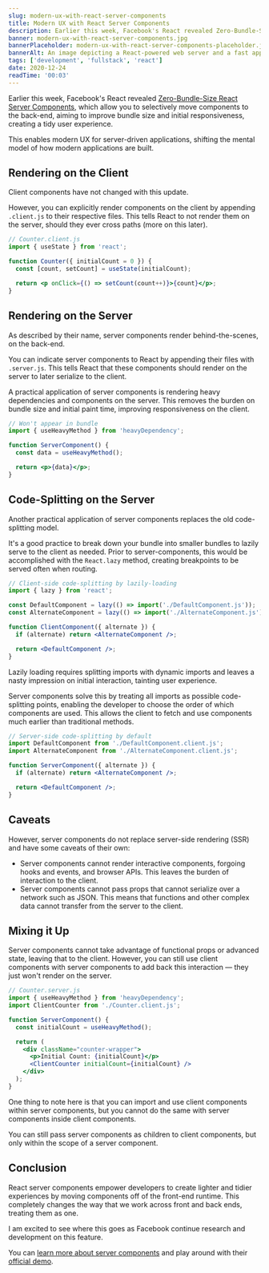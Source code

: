 ```yaml
---
slug: modern-ux-with-react-server-components
title: Modern UX with React Server Components
description: Earlier this week, Facebook's React revealed Zero-Bundle-Size React Server Components, promising lower bundle sizes and paint times, shifting the mental model of how modern applications are built.
banner: modern-ux-with-react-server-components.jpg
bannerPlaceholder: modern-ux-with-react-server-components-placeholder.jpg
bannerAlt: An image depicting a React-powered web server and a fast application on a computer.
tags: ['development', 'fullstack', 'react']
date: 2020-12-24
readTime: '00:03'
---
```


Earlier this week, Facebook's React revealed [Zero-Bundle-Size React Server Components](https://reactjs.org/blog/2020/12/21/data-fetching-with-react-server-components.html), which allow you to selectively move components to the back-end, aiming to improve bundle size and initial responsiveness, creating a tidy user experience.

This enables modern UX for server-driven applications, shifting the mental model of how modern applications are built.

## Rendering on the Client

Client components have not changed with this update.

However, you can explicitly render components on the client by appending `.client.js` to their respective files.
This tells React to not render them on the server, should they ever cross paths (more on this later).

```jsx
// Counter.client.js
import { useState } from 'react';

function Counter({ initialCount = 0 }) {
  const [count, setCount] = useState(initialCount);

  return <p onClick={() => setCount(count++)}>{count}</p>;
}
```

## Rendering on the Server

As described by their name, server components render behind-the-scenes, on the back-end.

You can indicate server components to React by appending their files with `.server.js`.
This tells React that these components should render on the server to later serialize to the client.

A practical application of server components is rendering heavy dependencies and components on the server.
This removes the burden on bundle size and initial paint time, improving responsiveness on the client.

```jsx
// Won't appear in bundle
import { useHeavyMethod } from 'heavyDependency';

function ServerComponent() {
  const data = useHeavyMethod();

  return <p>{data}</p>;
}
```

## Code-Splitting on the Server

Another practical application of server components replaces the old code-splitting model.

It's a good practice to break down your bundle into smaller bundles to lazily serve to the client as needed.
Prior to server-components, this would be accomplished with the `React.lazy` method, creating breakpoints to be served often when routing.

```jsx
// Client-side code-splitting by lazily-loading
import { lazy } from 'react';

const DefaultComponent = lazy(() => import('./DefaultComponent.js'));
const AlternateComponent = lazy(() => import('./AlternateComponent.js'));

function ClientComponent({ alternate }) {
  if (alternate) return <AlternateComponent />;

  return <DefaultComponent />;
}
```

Lazily loading requires splitting imports with dynamic imports and leaves a nasty impression on initial interaction, tainting user experience.

Server components solve this by treating all imports as possible code-splitting points, enabling the developer to choose the order of which components are used.
This allows the client to fetch and use components much earlier than traditional methods.

```jsx
// Server-side code-splitting by default
import DefaultComponent from './DefaultComponent.client.js';
import AlternateComponent from './AlternateComponent.client.js';

function ServerComponent({ alternate }) {
  if (alternate) return <AlternateComponent />;

  return <DefaultComponent />;
}
```

## Caveats

However, server components do not replace server-side rendering (SSR) and have some caveats of their own:

- Server components cannot render interactive components, forgoing hooks and events, and browser APIs. This leaves the burden of interaction to the client.
- Server components cannot pass props that cannot serialize over a network such as JSON. This means that functions and other complex data cannot transfer from the server to the client.

## Mixing it Up

Server components cannot take advantage of functional props or advanced state, leaving that to the client.
However, you can still use client components with server components to add back this interaction — they just won't render on the server.

```jsx
// Counter.server.js
import { useHeavyMethod } from 'heavyDependency';
import ClientCounter from './Counter.client.js';

function ServerComponent() {
  const initialCount = useHeavyMethod();

  return (
    <div className="counter-wrapper">
      <p>Initial Count: {initialCount}</p>
      <ClientCounter initialCount={initialCount} />
    </div>
  );
}
```

One thing to note here is that you can import and use client components within server components, but you cannot do the same with server components inside client components.

You can still pass server components as children to client components, but only within the scope of a server component.

## Conclusion

React server components empower developers to create lighter and tidier experiences by moving components off of the front-end runtime.
This completely changes the way that we work across front and back ends, treating them as one.

I am excited to see where this goes as Facebook continue research and development on this feature.

You can [learn more about server components](https://reactjs.org/blog/2020/12/21/data-fetching-with-react-server-components.html) and play around with their [official demo](https://github.com/reactjs/server-components-demo).
